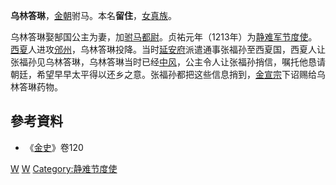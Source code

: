 '''乌林答琳'''，[[金朝|金朝]]驸马。本名'''留住'''，[[女真族|女真族]]。

乌林答琳娶郜国公主为妻，加[[驸马都尉|驸马都尉]]。贞祐元年（1213年）为[[静难军节度使|静难军节度使]]。[[西夏|西夏]]人进攻[[邠州_(彬县)|邠州]]，乌林答琳投降。当时[[延安府|延安府]]派遣通事张福孙至西夏国，西夏人让张福孙见乌林答琳，乌林答琳当时已经[[中风|中风]]，公主令人让张福孙捎信，嘱托他恳请朝廷，希望早早太平得以还乡之意。张福孙都把这些信息捎到，[[金宣宗|金宣宗]]下诏赐给乌林答琳药物。
== 參考資料 ==
* 《[[金史|金史]]》卷120
[[Category:金朝驸马|W]]
[[Category:金朝官员|W]]
[[Category:静难节度使|Category:静难节度使]]